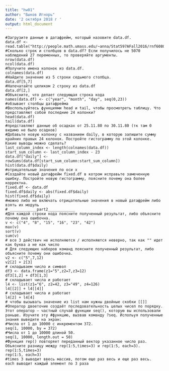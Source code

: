 ---
title: "hw01"
author: "Быков Игнорь"
date: '2 октября 2018 г '
output: html_document
---

```
#Загрузите данные в датафрейм, который назовите data.df.
data.df <- read.table("http://people.math.umass.edu/~anna/Stat597AFall2016/rnf6080.dat")
#Сколько строк и столбцов в data.df? Если получилось не 5070 наблюдений 27 переменных, то проверяйте аргументы.
nrow(data.df)
ncol(data.df)
#Получите имена колонок из data.df.
colnames(data.df)
#Найдите значение из 5 строки седьмого столбца.
data.df[5,7]
#Напечатайте целиком 2 строку из data.df
data.df[2,]
#Объясните, что делает следующая строка кода 
names(data.df) <- c("year", "month", "day", seq(0,23))
#обзывает столбцы датафрейма
#Воспользуйтесь функциями head и tail, чтобы просмотреть таблицу. Что представляют собой последние 24 колонки?
head(data.df)
tail(data.df)
#представляют данные об осадках от 25.11.80 по 30.11.80 (тк там 0 видимо не было осадков)
#Добавьте новую колонку с названием daily, в которую запишите сумму крайних правых 24 колонок. Постройте гистограмму по этой колонке. Какие выводы можно сделать?
last_column_index <- length(colnames(data.df))
start_sum_column <- last_column_index - 23
data.df["daily"] <- rowSums(data.df[start_sum_column:start_sum_column])
hist(data.df$daily)
#отрицательные значения по оси x
#Создайте новый датафрейм fixed.df в котром исправьте замеченную ошибку. Постройте новую гистограмму, поясните почему она более корректна.
fixed.df <- data.df
fixed.df$daily <- abs(fixed.df$daily)
hist(fixed.df$daily)
#можно либо не включать отрицательные значения в новый датафрейм либо взять их модуль
# ____________part2____________
#Для каждой строки кода поясните полученный результат, либо объясните почему она ошибочна.
v <- c("4", "8", "15", "16", "23", "42")
max(v)
sort(v)
sum(v)
# все 3 действич не исполняются / исполняются неверно, так как "" идет как буква а не как число
# Для следующих наборов команд поясните полученный результат, либо объясните почему они ошибочна.
v2 <- c("5",7,12)
v2[2] + 2[3]
# складываем число и символ
df3 <- data.frame(z1="5",z2=7,z3=12)
df3[1,2] + df3[1,3]
# складывает числа и работает
l4 <- list(z1="6", z2=42, z3="49", z4=126)
l4[[2]] + l4[[4]]
# складывает числа и работает
l4[2] + l4[4]
# чтобы вызывать значение из list нам нужны двойные скобки [[]]
#Оператор двоеточие создаёт последовательность целых чисел по порядку. Этот оператор — частный случай функции seq(), которую вы использовали раньше. Изучите эту #функцию, вызвав команду ?seq. Испольуя полученные знания выведите на экран:
#Числа от 1 до 10000 с инкрементом 372.
seq(1, 10000, by = 372)
#Числа от 1 до 10000 длиной 50.
seq(1, 10000, length.out = 50)
#Функция rep() повторяет переданный вектор указанное число раз. Объясните разницу между rep(1:5,times=3) и rep(1:5, each=3).
rep(1:5,times=3)
rep(1:5, each=3)
#times 3 выводит ввесь массив, потом еще раз весь и еще раз весь.  each выводит каждый элемент по 3 раза
```



